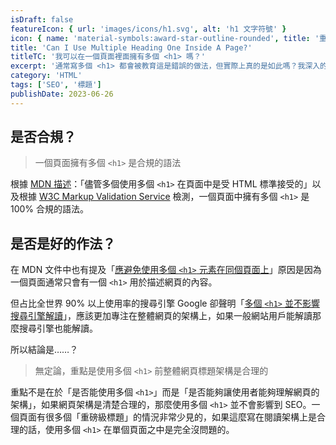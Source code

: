 ```yaml
---
isDraft: false
featureIcon: { url: 'images/icons/h1.svg', alt: 'h1 文字符號' }
icon: { name: 'material-symbols:award-star-outline-rounded', title: '重要星型符號' }
title: 'Can I Use Multiple Heading One Inside A Page?'
titleTC: '我可以在一個頁面裡面擁有多個 <h1> 嗎？'
excerpt: '通常寫多個 <h1> 都會被教育這是錯誤的做法，但實際上真的是如此嗎？我深入的研究各方面說法。整理 Google 與 MDN 文件的說法，一個頁面有很多個「重磅級標題」的情況非常少見的，如果這麼寫在閱讀架構上是合理的話，使用多個 <h1> 在單個頁面之中是完全沒問題的，此外有許多更值得探討的細節。'
category: 'HTML'
tags: ['SEO', '標題']
publishDate: 2023-06-26
---
```


## 是否合規？

> 一個頁面擁有多個 `<h1>` 是合規的語法

根據 [MDN 描述](https://developer.mozilla.org/en-US/docs/Web/HTML/Element/Heading_Elements#avoid_using_multiple_h1_elements_on_one_page)：「儘管多個使用多個 `<h1>` 在頁面中是受 HTML 標準接受的」以及根據 [W3C Markup Validation Service](https://validator.w3.org/) 檢測，一個頁面中擁有多個 `<h1>` 是 100% 合規的語法。

## 是否是好的作法？

在 MDN 文件中也有提及「[應避免使用多個 `<h1>` 元素在同個頁面上](https://developer.mozilla.org/en-US/docs/Web/HTML/Element/Heading_Elements#avoid_using_multiple_h1_elements_on_one_page)」原因是因為一個頁面通常只會有一個 `<h1>` 用於描述網頁的內容。

但占比全世界 90% 以上使用率的搜尋引擎 Google 卻聲明「[多個 `<h1>` 並不影響搜尋引擎解讀](https://www.youtube.com/watch?v=zyqJJXWk0gk)」，應該更加專注在整體網頁的架構上，如果一般網站用戶能解讀那麼搜尋引擎也能解讀。

所以結論是……？

> 無定論，重點是使用多個 `<h1>` 前整體網頁標題架構是合理的

重點不是在於「是否能使用多個 `<h1>`」而是「是否能夠讓使用者能夠理解網頁的架構」，如果網頁架構是清楚合理的，那麼使用多個 `<h1>` 並不會影響到 SEO。一個頁面有很多個「重磅級標題」的情況非常少見的，如果這麼寫在閱讀架構上是合理的話，使用多個 `<h1>` 在單個頁面之中是完全沒問題的。
